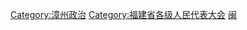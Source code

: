 [[Category:漳州政治|Category:漳州政治]]
[[Category:福建省各级人民代表大会|Category:福建省各级人民代表大会]]
[[Category:设区的市人民代表大会|闽]]